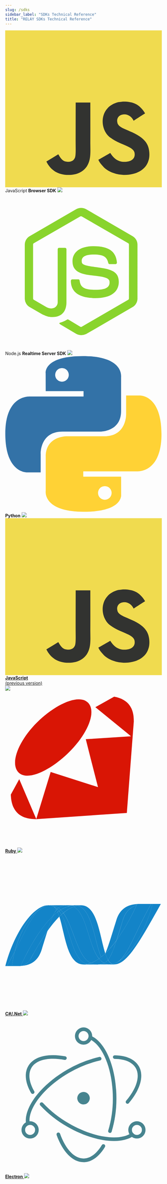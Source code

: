 ---
slug: /sdks
sidebar_label: "SDKs Technical Reference"
title: "RELAY SDKs Technical Reference"
---


<div>
<div className="sdks sdks-flex">
    <div className="box">
    <svg style={{height: '40px', marginTop: '5px', marginBottom: '5px'}} xmlns="http://www.w3.org/2000/svg" viewBox="0 0 1052 1052"><path fill="#f0db4f" d="M0 0h1052v1052H0z" /><path d="M965.9 801.1c-7.7-48-39-88.3-131.7-125.9-32.2-14.8-68.1-25.399-78.8-49.8-3.8-14.2-4.3-22.2-1.9-30.8 6.9-27.9 40.2-36.6 66.6-28.6 17 5.7 33.1 18.801 42.8 39.7 45.4-29.399 45.3-29.2 77-49.399-11.6-18-17.8-26.301-25.4-34-27.3-30.5-64.5-46.2-124-45-10.3 1.3-20.699 2.699-31 4-29.699 7.5-58 23.1-74.6 44-49.8 56.5-35.6 155.399 25 196.1 59.7 44.8 147.4 55 158.6 96.9 10.9 51.3-37.699 67.899-86 62-35.6-7.4-55.399-25.5-76.8-58.4-39.399 22.8-39.399 22.8-79.899 46.1 9.6 21 19.699 30.5 35.8 48.7 76.2 77.3 266.899 73.5 301.1-43.5 1.399-4.001 10.6-30.801 3.199-72.101zm-394-317.6h-98.4c0 85-.399 169.4-.399 254.4 0 54.1 2.8 103.7-6 118.9-14.4 29.899-51.7 26.2-68.7 20.399-17.3-8.5-26.1-20.6-36.3-37.699-2.8-4.9-4.9-8.7-5.601-9-26.699 16.3-53.3 32.699-80 49 13.301 27.3 32.9 51 58 66.399 37.5 22.5 87.9 29.4 140.601 17.3 34.3-10 63.899-30.699 79.399-62.199 22.4-41.3 17.6-91.3 17.4-146.6.5-90.2 0-180.4 0-270.9z" fill="#323330" /></svg>
    <span>JavaScript</span>
    <strong>Browser SDK</strong>
    <img style={{marginTop: '5px'}} src="https://img.shields.io/npm/v/@signalwire/js.svg?color=brightgreen" />
    <Link to="/sdks/browser-sdk" />
    </div>
    <div className="box">
    <svg style={{height: '50px'}} viewBox="0 0 32 32" xmlns="http://www.w3.org/2000/svg"><path d="M15.516 28.952a2.09 2.09 0 0 1-1.002-.263l-3.17-1.883c-.478-.262-.24-.358-.096-.405.644-.215.763-.263 1.43-.644.072-.048.167-.024.239.024l2.432 1.454c.095.048.214.048.286 0l9.513-5.507c.095-.048.143-.143.143-.263v-10.99c0-.12-.048-.215-.143-.263L15.635 4.73c-.096-.048-.215-.048-.286 0l-9.513 5.483c-.096.048-.143.167-.143.262v10.991c0 .096.047.215.143.263l2.599 1.502c1.406.715 2.288-.12 2.288-.954V11.428a.29.29 0 0 1 .286-.286h1.216a.29.29 0 0 1 .287.286v10.848c0 1.884-1.026 2.98-2.814 2.98-.548 0-.977 0-2.193-.596L5 23.23A2.012 2.012 0 0 1 4 21.49V10.497c0-.715.381-1.383 1.001-1.74l9.513-5.508a2.128 2.128 0 0 1 2.003 0l9.513 5.508a2.012 2.012 0 0 1 1.001 1.74V21.49c0 .716-.381 1.383-1.001 1.74l-9.513 5.508a2.44 2.44 0 0 1-1.001.215zm2.932-7.558c-4.172 0-5.03-1.907-5.03-3.529a.29.29 0 0 1 .286-.286h1.24c.142 0 .262.096.262.239.19 1.263.739 1.883 3.266 1.883 2.003 0 2.861-.453 2.861-1.526 0-.62-.238-1.073-3.362-1.383-2.598-.262-4.22-.834-4.22-2.908 0-1.931 1.622-3.076 4.34-3.076 3.051 0 4.553 1.05 4.744 3.338a.385.385 0 0 1-.072.215c-.047.047-.119.095-.19.095h-1.24a.28.28 0 0 1-.262-.215c-.286-1.31-1.025-1.74-2.98-1.74-2.194 0-2.456.763-2.456 1.335 0 .691.31.906 3.266 1.288 2.933.381 4.315.93 4.315 2.98-.023 2.098-1.74 3.29-4.768 3.29z" fill="#89D42C" /></svg>
    <span>Node.js</span>
    <strong>Realtime Server SDK</strong>
    <img style={{marginTop: '5px'}} src="https://img.shields.io/npm/v/@signalwire/realtime-api.svg?color=brightgreen" />
    <Link to="/sdks/relay-realtime-sdk" />
    </div>
</div>
<div className="sdks sdks-grid" style={{marginTop: '30px'}}>
    <div className="box">
    <svg style={{height: '50px'}} viewBox="0 0 256 255" xmlns="http://www.w3.org/2000/svg" preserveAspectRatio="xMidYMid"><path d="M126.916.072c-64.832 0-60.784 28.115-60.784 28.115l.072 29.128h61.868v8.745H41.631S.145 61.355.145 126.77c0 65.417 36.21 63.097 36.21 63.097h21.61v-30.356s-1.165-36.21 35.632-36.21h61.362s34.475.557 34.475-33.319V33.97S194.67.072 126.916.072zM92.802 19.66a11.12 11.12 0 0 1 11.13 11.13 11.12 11.12 0 0 1-11.13 11.13 11.12 11.12 0 0 1-11.13-11.13 11.12 11.12 0 0 1 11.13-11.13z" fill="#3372a7" /><path d="M128.757 254.126c64.832 0 60.784-28.115 60.784-28.115l-.072-29.127H127.6v-8.745h86.441s41.486 4.705 41.486-60.712c0-65.416-36.21-63.096-36.21-63.096h-21.61v30.355s1.165 36.21-35.632 36.21h-61.362s-34.475-.557-34.475 33.32v56.013s-5.235 33.897 62.518 33.897zm34.114-19.586a11.12 11.12 0 0 1-11.13-11.13 11.12 11.12 0 0 1 11.13-11.131 11.12 11.12 0 0 1 11.13 11.13 11.12 11.12 0 0 1-11.13 11.13z" fill="#ffd235" /></svg>
    <strong>Python</strong>
    <img style={{marginTop: '5px'}} src="https://img.shields.io/pypi/v/signalwire?color=brightgreen" />
    <a href="https://docs.signalwire.com/reference/relay-sdk-python" />
    </div>
    <div className="box">
    <svg style={{height: '40px', marginTop: '5px', marginBottom: '5px'}} xmlns="http://www.w3.org/2000/svg" viewBox="0 0 1052 1052"><path fill="#f0db4f" d="M0 0h1052v1052H0z" /><path d="M965.9 801.1c-7.7-48-39-88.3-131.7-125.9-32.2-14.8-68.1-25.399-78.8-49.8-3.8-14.2-4.3-22.2-1.9-30.8 6.9-27.9 40.2-36.6 66.6-28.6 17 5.7 33.1 18.801 42.8 39.7 45.4-29.399 45.3-29.2 77-49.399-11.6-18-17.8-26.301-25.4-34-27.3-30.5-64.5-46.2-124-45-10.3 1.3-20.699 2.699-31 4-29.699 7.5-58 23.1-74.6 44-49.8 56.5-35.6 155.399 25 196.1 59.7 44.8 147.4 55 158.6 96.9 10.9 51.3-37.699 67.899-86 62-35.6-7.4-55.399-25.5-76.8-58.4-39.399 22.8-39.399 22.8-79.899 46.1 9.6 21 19.699 30.5 35.8 48.7 76.2 77.3 266.899 73.5 301.1-43.5 1.399-4.001 10.6-30.801 3.199-72.101zm-394-317.6h-98.4c0 85-.399 169.4-.399 254.4 0 54.1 2.8 103.7-6 118.9-14.4 29.899-51.7 26.2-68.7 20.399-17.3-8.5-26.1-20.6-36.3-37.699-2.8-4.9-4.9-8.7-5.601-9-26.699 16.3-53.3 32.699-80 49 13.301 27.3 32.9 51 58 66.399 37.5 22.5 87.9 29.4 140.601 17.3 34.3-10 63.899-30.699 79.399-62.199 22.4-41.3 17.6-91.3 17.4-146.6.5-90.2 0-180.4 0-270.9z" fill="#323330" /></svg>
    <strong>JavaScript</strong>
    <div style={{fontSize: '0.9em', marginTop: '-0.3em'}}>(previous version)</div>
    <img style={{marginTop: '5px'}} src="https://img.shields.io/badge/npm-v1.2.7-brightgreen" />
    <a href="https://docs.signalwire.com/reference/relay-sdk-js" />
    </div>
    <div className="box">
    <svg style={{height: '50px'}} viewBox="4 4 28 28" xmlns="http://www.w3.org/2000/svg"><path d="M23.476 5.076c2.78.481 3.569 2.382 3.51 4.373L27 9.42l-1.251 16.398-16.266 1.114h.014c-1.35-.057-4.36-.18-4.497-4.388l1.508-2.75 2.584 6.037.461 1.075 2.571-8.382-.027.006.014-.028 8.484 2.71-1.28-4.978-.907-3.575 8.085-.522-.564-.467-5.804-4.732 3.354-1.871-.003.01zM9.703 9.65c3.264-3.238 7.477-5.152 9.095-3.52 1.615 1.63-.097 5.597-3.367 8.833-3.266 3.238-7.428 5.256-9.042 3.628-1.62-1.63.041-5.7 3.31-8.938l.004-.003z" fill="#D91505" /></svg>
    <strong>Ruby</strong>
    <img style={{marginTop: '5px'}} src="https://img.shields.io/gem/v/signalwire.svg?color=brightgreen&label=rubygems" />
    <a href="https://docs.signalwire.com/reference/relay-sdk-ruby" />
    </div>
    <div className="box">
    <svg style={{height: '50px'}} viewBox="2 2 28 28" xmlns="http://www.w3.org/2000/svg"><g fill="#1384C8" fillRule="evenodd"><path d="M11.68 13.26c1 3.07 1.38 8.54 4.31 8.54.23 0 .45-.03.68-.07-2.67-.62-2.98-6.03-4.6-8.83l-.39.36" /><path d="M12.06 12.9c1.63 2.8 1.94 8.21 4.6 8.83.22-.04.43-.1.64-.17-2.4-1.17-3.06-6.42-4.9-8.95l-.34.29" /><path d="M14.4 11.23a5.17 5.17 0 0 0-2.48.82c.17.17.33.35.48.56.62-.51 1.23-.9 1.84-1.12.23-.09.46-.15.69-.2a2.12 2.12 0 0 0-.53-.06m4.76 9.25c.25-.2.5-.4.74-.64-1.02-3.05-1.38-8.6-4.34-8.6-.2 0-.42.02-.63.06 2.69.67 3.03 6.52 4.23 9.18" /><path d="M14.93 11.3a2.12 2.12 0 0 0-.53-.07h1.17c-.22 0-.43.03-.64.07m4.18 9.83a4.37 4.37 0 0 1-.33-.36c-.5.35-1 .62-1.48.8a2.28 2.28 0 0 0 1.02.23c.55 0 .99-.07 1.36-.25-.2-.1-.4-.25-.57-.42m-4.87-9.64c2.4 1.26 2.62 6.96 4.54 9.28l.38-.29c-1.2-2.66-1.54-8.51-4.23-9.18-.23.04-.46.1-.69.19" /><path d="M12.4 12.6c1.84 2.54 2.5 7.79 4.9 8.96.49-.17.98-.44 1.48-.79-1.92-2.32-2.13-8.02-4.54-9.28-.61.23-1.22.6-1.84 1.12m-1.9.58c-.3.65-.59 1.51-.94 2.64.7-1 1.42-1.87 2.12-2.57-.1-.3-.2-.57-.31-.82-.3.22-.58.47-.87.75" /><path d="M11.62 12.26l-.25.18c.1.25.21.52.3.82l.4-.36a5.07 5.07 0 0 0-.45-.64" /><path d="M11.93 12.05l-.3.2c.15.2.3.42.43.65l.34-.3c-.15-.2-.3-.38-.47-.55M28.35 11c-1.36 5.25-4.2 9.47-6.59 10.54l-.13.05h-.02l-.04.02h-.01l-.06.03h-.03l-.03.02h-.02l-.03.02-.05.01h-.02l-.04.02h-.02l-.04.01-.04.01c.1.04.22.06.34.06 2.26 0 4.54-4.05 8.31-10.79h-1.48zm-19.29.45h.01l.04-.02h.01l.01-.01.04-.01.09-.04h.01l.04-.01h.02l.03-.02h.02l.12-.03h.02l.04-.01h.01l.04-.02.08-.01h.07l.04-.01h.02l.08-.02h-.24c-2.55 0-6.06 4.72-7.64 10.84h.3c.51-.9.96-1.76 1.38-2.56 1.1-4.33 3.36-7.29 5.36-8.07m1.44 1.74c.29-.28.58-.53.87-.75a4.1 4.1 0 0 0-.21-.4 4.9 4.9 0 0 0-.66 1.15" /><path d="M10.7 11.48c.17.14.32.34.46.57l.13-.15a2.55 2.55 0 0 0-.58-.42M3.7 19.52c2.32-4.47 3.42-7.3 5.36-8.07-2 .78-4.25 3.74-5.36 8.07" /><path d="M11.3 11.9l-.14.14.2.4.26-.18c-.1-.13-.21-.25-.33-.36M4.75 22.06h-.08l-.1.01c2.35-.06 3.42-1.24 3.96-2.95.4-1.3.73-2.38 1.03-3.3a46.74 46.74 0 0 0-2.97 4.9c-.48.88-1.21 1.26-1.84 1.34" /><path d="M4.75 22.06A2.43 2.43 0 0 0 6.6 20.7c1-1.85 1.98-3.5 2.97-4.88.35-1.13.65-1.99.94-2.64-1.96 1.86-3.93 4.97-5.75 8.87M3.7 19.52c-.42.8-.87 1.66-1.38 2.56h.89c.12-.9.28-1.75.49-2.56" /><path d="M9.82 11.25H9.8l-.04.01h-.02l-.03.01h-.02l-.07.02H9.6a.3.3 0 0 1-.04 0l-.02.01h-.03l-.02.01-.12.03h-.02l-.03.02H9.3l-.04.02h-.01l-.09.03-.04.01-.01.01-.04.01-.01.01c-1.95.77-3.05 3.6-5.37 8.07-.2.81-.37 1.66-.49 2.56h1.47l.04-.01h.05c1.81-3.9 3.78-7.01 5.74-8.88.22-.48.43-.86.66-1.14a2.17 2.17 0 0 0-.45-.56l-.03-.02-.03-.01-.03-.02h-.03l-.02-.02-.05-.02h-.03a.73.73 0 0 1-.03-.02l-.03-.01-.05-.02-.06-.02h-.02l-.05-.02h-.01a1.84 1.84 0 0 0-.13-.03h-.02l-.05-.01h-.01l-.07-.01h-.14m13.21 2.64c-.44 1.44-.8 2.62-1.12 3.6a38.91 38.91 0 0 0 3.58-6.27c-1.34.43-2.05 1.39-2.46 2.68m-1.08 7.54l-.19.09c2.39-1.07 5.23-5.29 6.6-10.54h-.28c-3.13 5.6-4.14 9.33-6.13 10.45m-1.56-.47c.52-.64.94-1.71 1.52-3.49a18.1 18.1 0 0 1-2 2.34l-.01.01c.15.44.3.83.49 1.14M20.39 20.98a2.13 2.13 0 0 1-.71.57 2.01 2.01 0 0 0 .85.24h.41l.04-.02h.08l.12-.03c-.31-.11-.57-.38-.8-.76M16 21.8a3.57 3.57 0 0 0 1.3-.24 2.29 2.29 0 0 0 1.02.24H16z" /><path d="M18.32 21.8c.55 0 .99-.07 1.36-.25a2.01 2.01 0 0 0 .85.24h.13-2.34zm2.34 0h.15l.04-.01h.1l.05-.02h.06l.12-.03c.1.04.22.06.34.06h-.86zm-.76-1.96a10.73 10.73 0 0 1-1.12.93c.1.13.22.25.33.36.18.17.37.31.57.42l.14-.07c.2-.12.4-.29.57-.5-.18-.32-.34-.7-.49-1.14M27.2 11h-1.38l-.23.01-.1.22a38.91 38.91 0 0 1-3.58 6.26c-.58 1.77-1 2.85-1.52 3.48.22.38.48.65.79.76h.04l.04-.02h.02l.04-.01h.02l.05-.02.03-.01.02-.01.03-.01.03-.01.06-.02h.01l.04-.02h.02l.12-.06h.01l.19-.1c1.99-1.1 3-4.85 6.13-10.44h-.88zm-17.3.25h.05l.08.01.06.02h.02l.13.03.06.02h.01a.93.93 0 0 1 .07.02l.05.02h.02l.04.02.02.01.05.02.03.01.03.02h.03l.03.02c.22.11.42.26.61.43a2 2 0 0 1 .22-.2 2.4 2.4 0 0 0-1.61-.45" /><path d="M11.3 11.9c.1.1.22.23.32.36.1-.08.2-.14.3-.2a3.2 3.2 0 0 0-.41-.36c-.08.06-.15.12-.22.2m-1.39-.65l.19-.01c.54 0 1 .17 1.42.46.44-.34.96-.47 1.7-.47H9.66l.24.02" /><path d="M13.2 11.23c-.73 0-1.25.13-1.7.47.15.1.3.22.43.35.6-.38 1.2-.64 1.8-.75.23-.04.45-.07.67-.07h-1.2zm8.7 6.27c.32-.98.68-2.16 1.13-3.6.4-1.28 1.12-2.25 2.46-2.67l.1-.22c-2.18.14-3.2 1.25-3.72 2.9-.9 2.87-1.44 4.74-1.97 5.92a17.5 17.5 0 0 0 2-2.34" /></g></svg>
    <strong>C#/.Net</strong>
    <img style={{marginTop: '5px'}} src="https://img.shields.io/nuget/v/SignalWire-DotNet.svg?color=brightgreen" />
    <a href="https://docs.signalwire.com/reference/relay-sdk-dotnet" />
    </div>
    <div className="box">
    <svg xmlns="http://www.w3.org/2000/svg" style={{height: '50px'}} viewBox="0 0 128 128"><path fill="#47848f" d="M49.07,32.66c-14.37-2.62-25.72.12-30.25,8-3.38,5.85-2.41,13.61,2.34,21.9a1.47,1.47,0,0,0,2.56-1.47c-4.28-7.47-5.12-14.17-2.35-19,3.76-6.51,13.89-9,27.17-6.54a1.47,1.47,0,1,0,.53-2.9ZM28.63,72.61a92.2,92.2,0,0,0,22,17.34c20.84,12,43,15.25,54,7.79a1.47,1.47,0,0,0-1.66-2.43C93.11,102,72,98.92,52.07,87.39A89.27,89.27,0,0,1,30.81,70.62a1.47,1.47,0,0,0-2.18,2Z" /><path fill="#47848f" d="M101.06,70.81c9.41-11.11,12.69-22.29,8.17-30.11-3.32-5.76-10.35-8.8-19.69-8.92a1.47,1.47,0,0,0,0,2.95c8.4.11,14.45,2.73,17.18,7.45,3.75,6.5.82,16.47-7.87,26.74a1.47,1.47,0,1,0,2.25,1.9ZM76.89,33.15a92,92,0,0,0-26.25,10.4C29.13,56,15.09,74.29,17,87.57A1.47,1.47,0,0,0,20,87.14C18.23,75.35,31.53,58,52.11,46.11A89.07,89.07,0,0,1,77.51,36a1.47,1.47,0,1,0-.62-2.88Z" /><path fill="#47848f" d="M42 96.78C47 110.51 55 119 64.05 119c6.6 0 12.7-4.5 17.46-12.42A1.47 1.47 0 1 0 79 105c-4.28 7.12-9.53 11-14.94 11-7.52 0-14.69-7.54-19.24-20.24a1.47 1.47 0 0 0-2.77 1zM87 94.09a92.5 92.5 0 0 0 3.91-27.3c0-24.41-8.54-45.44-20.71-50.85A1.47 1.47 0 0 0 69 18.64c10.85 4.82 19 24.78 19 48.15a89.57 89.57 0 0 1-3.78 26.42 1.47 1.47 0 0 0 2.81.88zM114.71 92.65a7.05 7.05 0 1 0-7.05 7.05 7.05 7.05 0 0 0 7.05-7.05zm-2.95 0a4.1 4.1 0 1 1-4.1-4.1 4.1 4.1 0 0 1 4.1 4.1zM20.34 99.7a7.05 7.05 0 1 0-7.05-7.05 7.05 7.05 0 0 0 7.05 7.05zm0-2.95a4.1 4.1 0 1 1 4.1-4.1 4.1 4.1 0 0 1-4.1 4.1z" /><path fill="#47848f" d="M64.05 23.13A7.05 7.05 0 1 0 57 16.08a7.05 7.05 0 0 0 7.05 7.05zm0-2.95a4.1 4.1 0 1 1 4.1-4.1 4.1 4.1 0 0 1-4.1 4.1zM65.13 71.77A5.1 5.1 0 1 1 69 65.71 5.1 5.1 0 0 1 65.13 71.77z" /></svg>
    <strong>Electron</strong>
    <img style={{marginTop: '5px'}} src="https://img.shields.io/npm/v/@signalwire/js.svg?color=brightgreen" />
    <a href="/sdks/browser-sdk/" />
    </div>

</div>
<style dangerouslySetInnerHTML={{__html: "\n  .sdks a {\n    text-decoration: none !important;\n  }\n  \n  .box {\n    flex: 1;\n    border: 1px solid #0002;\n    /*box-shadow: 0px 0px 10px 0px rgba(0,0,0,0.24);*/\n    border-radius: 4px;\n    padding: 20px;\n    display: flex;\n    flex-direction: column;\n    align-items: center;\n    position: relative;\n    text-align: center;\n  }\n  \n  .box:hover {\n    border-color: rgb(4,76,246);\n  }\n  \n  .box > a {\n    position: absolute;\n    top: 0;\n    left: 0;\n    right: 0;\n    bottom: 0;\n  }\n  \n  .box > .title {\n    font-weight: 500;\n  }\n  \n  .box > .description {\n    flex: 1;\n    margin: 0.5em 0;\n    font-size: 0.9em;\n  }\n  \n  .sdks {\n    gap: 30px;\n    /*justify-content: center;*/\n    /*overflow: scroll;*/\n    margin: 20px 0;\n  }\n\n  .sdks.sdks-flex {\n  \tdisplay: flex;\n    flex-wrap: wrap;\n  }\n  \n  .sdks.sdks-grid {\n    display: grid;\n    grid-template-columns: repeat(auto-fill,minmax(250px, 1fr));\n  }\n" }} />
</div>

#### Deprecated SDKs

The following SDKs are still available, but we won't release new features (only security patches). Please consider upgrading to one of the alternatives.

- [RELAY SDK for Node.js (v2)](https://docs.signalwire.com/reference/relay-sdk-nodejs) → you can upgrade to the [RELAY Realtime SDK](/sdks/relay-realtime-sdk/)
- [RELAY SDK for Go](https://docs.signalwire.com/reference/relay-sdk-go)
- [RELAY SDK for PHP](https://signalwire-community.github.io/docs/php/)

#### Compatibility SDKs

Looking for the Compatibility SDKs to migrate from other providers? Check out the [dedicated page](/compatibility-api).